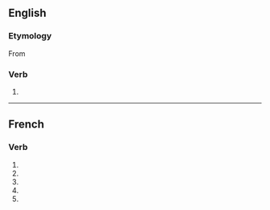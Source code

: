 {{also|immobilisé}}

==English==

===Etymology===
From {{etyl|fr|en}} {{m|fr|immobiliser}}

===Verb===
{{en-verb|immobilis}}

# {{alternative spelling of|immobilize|lang=en}}

----

==French==

===Verb===
{{fr-verb-form}}

# {{inflection of|immobiliser||1|s|pres|indc|lang=fr}}
# {{inflection of|immobiliser||3|s|pres|indc|lang=fr}}
# {{inflection of|immobiliser||1|s|pres|subj|lang=fr}}
# {{inflection of|immobiliser||3|s|pres|subj|lang=fr}}
# {{inflection of|immobiliser||2|s|impr|lang=fr}}